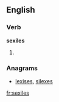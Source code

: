 
==English==

===Verb===
'''sexiles'''

# {{third-person singular of|sexile}}

===Anagrams===
* [[lexises#English|lexises]], [[silexes#English|silexes]]

[[fr:sexiles]]